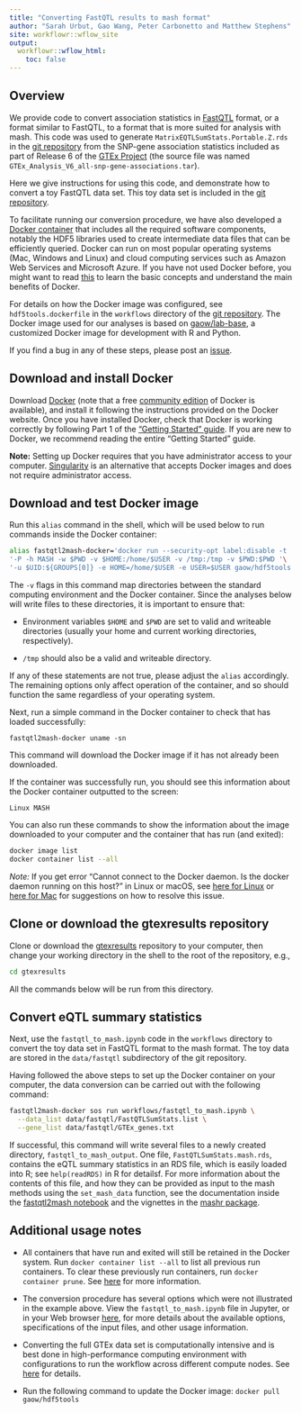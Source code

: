 ```yaml
---
title: "Converting FastQTL results to mash format"
author: "Sarah Urbut, Gao Wang, Peter Carbonetto and Matthew Stephens"
site: workflowr::wflow_site
output:
  workflowr::wflow_html:
    toc: false
---
```


## Overview

We provide code to convert association statistics in
[FastQTL][fastqtl] format, or a format similar to FastQTL, to a format
that is more suited for analysis with mash. This code was used to
generate `MatrixEQTLSumStats.Portable.Z.rds` in the
[git repository][gtexresults] from the SNP-gene association statistics
included as part of Release 6 of the [GTEx Project][gtex] (the source
file was named `GTEx_Analysis_V6_all-snp-gene-associations.tar`).

Here we give instructions for using this code, and demonstrate how to
convert a toy FastQTL data set. This toy data set is included in the
[git repository][gtexresults].

To facilitate running our conversion procedure, we have also developed
a [Docker container][docker-hdf5tools] that includes all the required
software components, notably the HDF5 libraries used to create
intermediate data files that can be efficiently queried. Docker can
run on most popular operating systems (Mac, Windows and Linux) and
cloud computing services such as Amazon Web Services and Microsoft
Azure. If you have not used Docker before, you might want to read
[this][docker-overview] to learn the basic concepts and understand the
main benefits of Docker.

For details on how the Docker image was configured, see
`hdf5tools.dockerfile` in the `workflows` directory of the
[git repository][gtexresults]. The Docker image used for our analyses is
based on [gaow/lab-base][docker-lab-base], a customized Docker image
for development with R and Python.

If you find a bug in any of these steps, please post an
[issue][issues].

## Download and install Docker

Download [Docker][docker-download] (note that a free
[community edition][docker-ce] of Docker is available), and install it
following the instructions provided on the Docker website. Once you
have installed Docker, check that Docker is working correctly by
following Part 1 of the ["Getting Started" guide][docker-getting-started].
If you are new to Docker, we recommend reading the entire "Getting
Started" guide.

**Note:** Setting up Docker requires that you have administrator
access to your computer. [Singularity][singularity] is an
alternative that accepts Docker images and does not require
administrator access.

## Download and test Docker image

Run this `alias` command in the shell, which will be used below to run
commands inside the Docker container:

```bash
alias fastqtl2mash-docker='docker run --security-opt label:disable -t '\
'-P -h MASH -w $PWD -v $HOME:/home/$USER -v /tmp:/tmp -v $PWD:$PWD '\
'-u $UID:${GROUPS[0]} -e HOME=/home/$USER -e USER=$USER gaow/hdf5tools'
```

The `-v` flags in this command map directories between the standard
computing environment and the Docker container. Since the analyses
below will write files to these directories, it is important to ensure
that:

  + Environment variables `$HOME` and `$PWD` are set to valid and
    writeable directories (usually your home and current working
    directories, respectively).

  + `/tmp` should also be a valid and writeable directory.

If any of these statements are not true, please adjust the `alias`
accordingly. The remaining options only affect operation of the
container, and so should function the same regardless of your operating
system.

Next, run a simple command in the Docker container to check that has
loaded successfully:

```
fastqtl2mash-docker uname -sn
```

This command will download the Docker image if it has not already been
downloaded.

If the container was successfully run, you should see this information
about the Docker container outputted to the screen:

```
Linux MASH
```

You can also run these commands to show the information about the
image downloaded to your computer and the container that has run
(and exited):

```bash
docker image list
docker container list --all
```

*Note:* If you get error "Cannot connect to the Docker daemon. Is the
docker daemon running on this host?" in Linux or macOS, see
[here for Linux][docker-daemon-linux]
or [here for Mac][docker-daemon-mac] for
suggestions on how to resolve this issue.

## Clone or download the gtexresults repository

Clone or download the [gtexresults][gtexresults] repository to your
computer, then change your working directory in the shell to the root
of the repository, e.g.,

```bash
cd gtexresults
```

All the commands below will be run from this directory.

## Convert eQTL summary statistics

Next, use the `fastqtl_to_mash.ipynb` code in the `workflows`
directory to convert the toy data set in FastQTL format to the mash
format. The toy data are stored in the `data/fastqtl` subdirectory of
the git repository.

Having followed the above steps to set up the Docker container on your
computer, the data conversion can be carried out with the following
command:

```bash
fastqtl2mash-docker sos run workflows/fastqtl_to_mash.ipynb \
  --data_list data/fastqtl/FastQTLSumStats.list \
  --gene_list data/fastqtl/GTEx_genes.txt
```

If successful, this command will write several files to a newly
created directory, `fastqtl_to_mash_output`. One file,
`FastQTLSumStats.mash.rds`, contains the eQTL summary statistics in an
RDS file, which is easily loaded into R; see `help(readRDS)` in R for
detailsf. For more information about the contents of this file, and
how they can be provided as input to the mash methods using the
`set_mash_data` function, see the documentation inside the
[fastqtl2mash notebook][fastqtl2mash-notebook] and the vignettes in
the [mashr package][mashr].

## Additional usage notes

+ All containers that have run and exited will still be retained in
the Docker system. Run `docker container list --all` to list all
previous run containers. To clear these previously run containers, run
`docker container prune`. See [here][docker-prune] for more
information.

+ The conversion procedure has several options which were not
illustrated in the example above. View the `fastqtl_to_mash.ipynb`
file in Jupyter, or in your Web browser
[here][fastqtl2mash-notebook], for more details about the available
options, specifications of the input files, and other usage information.

+ Converting the full GTEx data set is computationally intensive and
is best done in high-performance computing environment with
configurations to run the workflow across different compute nodes. See
[here][sos-cluster-info] for details.

+ Run the following command to update the Docker image: `docker pull
gaow/hdf5tools`

[gtex]: http://gtexportal.org
[gtexresults]: https://github.com/stephenslab/gtexresults
[issues]: https://github.com/stephenslab/gtexresults/issues
[fastqtl]: http://fastqtl.sourceforge.net
[mashr]: https://github.com/stephenslab/mashr
[docker-lab-base]: https://hub.docker.com/r/gaow/lab-base
[docker-overview]: https://docs.docker.com/engine/docker-overview
[docker-download]: https://docs.docker.com/install
[docker-ce]: https://www.docker.com/community-edition
[docker-getting-started]: https://docs.docker.com/get-started
[docker-hdf5tools]: https://hub.docker.com/r/gaow/hdf5tools
[singularity]: https://singularity.lbl.gov/docs-docker
[docker-prune]: https://stackoverflow.com/questions/17014263/should-i-be-concerned-about-excess-non-running-docker-containers
[docker-daemon-linux]: https://askubuntu.com/questions/477551/how-can-i-use-docker-without-sudo
[docker-daemon-mac]: https://github.com/wodby/docker4drupal/issues/15
[sos-cluster-info]: https://vatlab.github.io/sos-docs/doc/documentation/Remote_Execution.html
[fastqtl2mash-notebook]: https://github.com/stephenslab/gtexresults/blob/master/workflows/fastqtl_to_mash.ipynb
